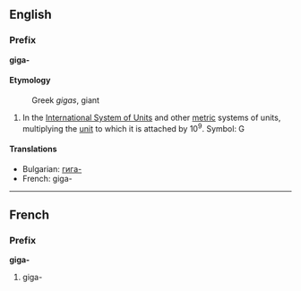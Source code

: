 ==English==
===Prefix===
'''giga-'''

====Etymology====
:Greek ''gigas'', giant

#In the [[International System of Units]] and other [[metric]] systems of units, multiplying the [[unit]] to which it is attached by 10<sup>9</sup>. Symbol: G

====Translations====

*Bulgarian: [[гига-]]
*French: giga-

----

==French==
===Prefix===
'''giga-'''

#giga-